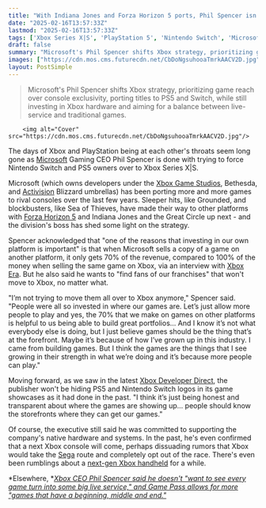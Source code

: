 ```yaml
---
title: "With Indiana Jones and Forza Horizon 5 ports, Phil Spencer isn't 'trying to move' Nintendo Switch and PS5 players 'over to Xbox anymore'"
date: "2025-02-16T13:57:33Z"
lastmod: "2025-02-16T13:57:33Z"
tags: ['Xbox Series X|S', 'PlayStation 5', 'Nintendo Switch', 'Microsoft', 'Xbox Game Studios', 'Activision Blizzard', 'Game Porting', 'Game Strategy', 'Industry News', 'Phil Spencer', 'Game Pass', 'Live Service Games']
draft: false
summary: "Microsoft's Phil Spencer shifts Xbox strategy, prioritizing game reach over console exclusivity, porting titles to PS5 and Switch, while still investing in Xbox hardware and aiming for a balance between live-service and traditional games."
images: ["https://cdn.mos.cms.futurecdn.net/CbDoNgsuhooaTmrkAACV2D.jpg"]
layout: PostSimple
---
```

> Microsoft's Phil Spencer shifts Xbox strategy, prioritizing game reach over console exclusivity, porting titles to PS5 and Switch, while still investing in Xbox hardware and aiming for a balance between live-service and traditional games.


        <img alt="Cover" src="https://cdn.mos.cms.futurecdn.net/CbDoNgsuhooaTmrkAACV2D.jpg"/>
        
The days of Xbox and PlayStation being at each other's throats seem long gone as [Microsoft](https://www.gamesradar.com/tag/microsoft/) Gaming CEO Phil Spencer is done with trying to force Nintendo Switch and PS5 owners over to Xbox Series X|S.

Microsoft (which owns developers under the [Xbox Game Studios](https://www.gamesradar.com/tag/xbox-game-studios/), Bethesda, and [Activision](https://www.gamesradar.com/tag/activision/) Blizzard umbrellas) has been porting more and more games to rival consoles over the last few years. Sleeper hits, like Grounded, and blockbusters, like Sea of Thieves, have made their way to other platforms with [Forza Horizon 5](https://www.gamesradar.com/games/forza-horizon/forza-horizon-5-is-the-latest-xbox-game-to-make-the-leap-to-ps5-and-its-launching-this-spring-with-all-of-the-same-content-and-dlc/) and Indiana Jones and the Great Circle up next - and the division's boss has shed some light on the strategy.

Spencer acknowledged that "one of the reasons that investing in our own platform is important" is that when Microsoft sells a copy of a game on another platform, it only gets 70% of the revenue, compared to 100% of the money when selling the same game on Xbox, via an interview with [Xbox Era](https://xboxera.com/2025/02/15/xboxera-interviews-phil-spencer/). But he also said he wants to "find fans of our franchises" that won't move to Xbox, no matter what.

"I’m not trying to move them all over to Xbox anymore," Spencer said. "People were all so invested in where our games are. Let’s just allow more people to play and yes, the 70% that we make on games on other platforms is helpful to us being able to build great portfolios... And I know it’s not what everybody else is doing, but I just believe games should be the thing that’s at the forefront. Maybe it’s because of how I’ve grown up in this industry. I came from building games. But I think the games are the things that I see growing in their strength in what we’re doing and it’s because more people can play."

Moving forward, as we saw in the latest [Xbox Developer Direct](https://www.gamesradar.com/news/live/xbox-developer-direct-2025-live-all-of-the-latest-xbox-news-from-the-big-showcase/), the publisher won't be hiding PS5 and Nintendo Switch logos in its game showcases as it had done in the past. "I think it’s just being honest and transparent about where the games are showing up... people should know the storefronts where they can get our games."

Of course, the executive still said he was committed to supporting the company's native hardware and systems. In the past, he's even confirmed that a next Xbox console will come, perhaps dissuading rumors that Xbox would take the [Sega](https://www.gamesradar.com/tag/sega/) route and completely opt out of the race. There's even been rumblings about a [next-gen Xbox handheld](https://www.gamesradar.com/games/microsofts-next-gen-console-plans-reportedly-include-an-xbox-series-x-successor-and-a-handheld-take-on-the-steam-deck/) for a while.

*Elsewhere, *[<em>Xbox CEO Phil Spencer said he doesn't "want to see every game turn into some big live service," and Game Pass allows for more "games that have a beginning, middle and end."</em>](https://www.gamesradar.com/games/xbox-ceo-phil-spencer-doesnt-want-to-see-every-game-turn-into-some-big-live-service-says-game-pass-allows-for-more-games-that-have-a-beginning-middle-and-end/)
        